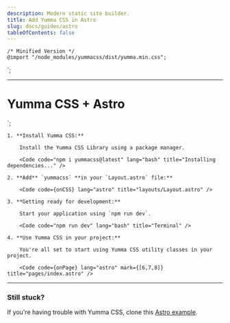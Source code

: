 ```yaml
---
description: Modern static site builder.
title: Add Yumma CSS in Astro
slug: docs/guides/astro
tableOfContents: false
---
```


    /* Minified Version */
    @import "/node_modules/yummacss/dist/yumma.min.css";
</style>
`;

---

<Layout title="Welcome to Astro.">
  <div class="h-1/1 ins">
    <h1 class="fs-xxl fw-500 tc-pink">Yumma CSS + Astro</h1>
  </div>
</Layout>
`;

<Steps>

    1. **Install Yumma CSS:**

        Install the Yumma CSS Library using a package manager.

        <Code code="npm i yummacss@latest" lang="bash" title="Installing dependencies..." />

    2. **Add** `yummacss` **in your `Layout.astro` file:**

        <Code code={onCSS} lang="astro" title="layouts/Layout.astro" />

    3. **Getting ready for development:**

        Start your application using `npm run dev`.

        <Code code="npm run dev" lang="bash" title="Terminal" />

    4. **Use Yumma CSS in your project:**

        You're all set to start using Yumma CSS utility classes in your project.

        <Code code={onPage} lang="astro" mark={[6,7,8]} title="pages/index.astro" />

</Steps>

---

### Still stuck?

If you're having trouble with Yumma CSS, clone this [Astro example](https://github.com/yumma-lib/nextjs-yummacss-example.git).

<Code
  code="git clone https://github.com/yumma-lib/astro-yummacss-example.git"
  lang="bash"
  title="Cloning repository..."
/>
